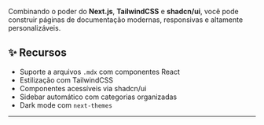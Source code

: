 
Combinando o poder do **Next.js**, **TailwindCSS** e **shadcn/ui**, você pode construir páginas de documentação modernas, responsivas e altamente personalizáveis.

<Separator className="my-6" />

## ✨ Recursos

- Suporte a arquivos `.mdx` com componentes React
- Estilização com TailwindCSS
- Componentes acessíveis via shadcn/ui
- Sidebar automático com categorias organizadas
- Dark mode com `next-themes`

---
